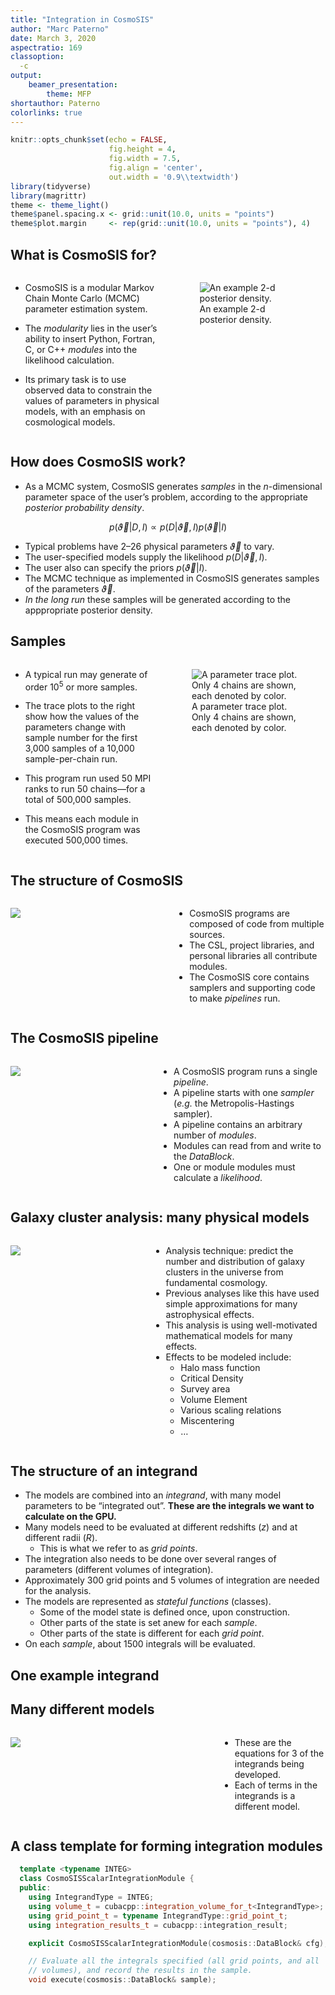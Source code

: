 ```yaml
---
title: "Integration in CosmoSIS"
author: "Marc Paterno"
date: March 3, 2020
aspectratio: 169
classoption:
  -c
output:
    beamer_presentation:
        theme: MFP
shortauthor: Paterno
colorlinks: true
---
```


```r
knitr::opts_chunk$set(echo = FALSE,
                      fig.height = 4,
                      fig.width = 7.5,
                      fig.align = 'center',
                      out.width = '0.9\\textwidth')
library(tidyverse)
library(magrittr)
theme <- theme_light()
theme$panel.spacing.x <- grid::unit(10.0, units = "points")
theme$plot.margin     <- rep(grid::unit(10.0, units = "points"), 4)
```

## What is CosmoSIS for?

::: columns
:::: {.column width=50%}

* CosmoSIS is a modular Markov Chain Monte Carlo (MCMC) parameter estimation
  system.

* The *modularity* lies in the user's ability to insert Python, Fortran, C, or
  C++ *modules* into the likelihood calculation.

* Its primary task is to use observed data to constrain the values of parameters in
  physical models, with an emphasis on cosmological models.

::::
:::: {.column width=50%}
![An example 2-d posterior density.](d1a-1.png)
::::
:::

## How does CosmoSIS work?

* As a MCMC system, CosmoSIS generates *samples* in the *n*-dimensional
  parameter space of the user's problem, according to the appropriate
  *posterior probability density*.

$$ p(\vec{\vartheta}|D,I) \propto p(D|\vec{\vartheta},I) p(\vec{\vartheta}|I) $$
  
* Typical problems have 2--26 physical parameters $\vec{\vartheta}$ to vary.
* The user-specified models supply the likelihood $p(D|\vec{\vartheta},I)$.
* The user also can specify the priors $p(\vec{\vartheta}|I)$.
* The MCMC technique as implemented in CosmoSIS generates samples of the
  parameters $\vec{\vartheta}$.
* *In the long run* these samples will be generated according to the
  apppropriate posterior density.

## Samples

::: columns
:::: {.column width=45%}
* A typical run may generate of order 10^5^ or more samples.

* The trace plots to the right show how the values of the parameters change
  with sample number for the first 3,000 samples of a 10,000 sample-per-chain
  run.
* This program run used 50 MPI ranks to run 50 chains---for a total of 500,000 samples.
* This means each module in the CosmoSIS program was executed 500,000 times.

::::
:::: {.column width=50%}
![A parameter trace plot. Only 4 chains are shown, each denoted by color.](qplot-1.png)

::::
:::

## The structure of CosmoSIS

::: columns
:::: {.column width=45%}
![](repositories.png)
::::
:::: {.column width=45%}
* CosmoSIS programs are composed of code from multiple sources.
* The CSL, project libraries, and personal libraries all contribute modules.
* The CosmoSIS core contains samplers and supporting code to make *pipelines* run.
::::
:::

## The CosmoSIS pipeline

::: columns
:::: {.column width=40%}
![](example_pipeline.png)
::::
:::: {.column width=50%}
* A CosmoSIS program runs a single *pipeline*.
* A pipeline starts with one *sampler* (*e.g.* the Metropolis-Hastings sampler).
* A pipeline contains an arbitrary number of *modules*.
* Modules can read from and write to the *DataBlock*.
* One or module modules must calculate a *likelihood*.
::::
:::

## Galaxy cluster analysis: many physical models

::: columns
:::: {.column width=40%}
![](galaxy-cluster.jpg)
::::
:::: {.column width=55%}

* Analysis technique: predict the number and distribution of galaxy clusters
  in the universe from fundamental cosmology.
* Previous analyses like this have used simple approximations for many
  astrophysical effects.
* This analysis is using well-motivated mathematical models for many effects.
* Effects to be modeled include:
    * Halo mass function
    * Critical Density
    * Survey area
    * Volume Element
    * Various scaling relations
    * Miscentering
    * ...
::::
:::


## The structure of an integrand

* The models are combined into an *integrand*, with many model parameters to
  be "integrated out". **These are the integrals we want to calculate on the GPU.**
* Many models need to be evaluated at different redshifts ($z$) and at
  different radii ($R$).
    * This is what we refer to as *grid points*.
* The integration also needs to be done over several ranges of parameters
   (different volumes of integration).
* Approximately 300 grid points and 5 volumes of integration are needed for
  the analysis.
* The models are represented as *stateful functions* (classes).
    * Some of the model state is defined once, upon construction.
    * Other parts of the state is set anew for each *sample*.
    * Other parts of the state is different for each *grid point*.
* On each *sample*, about 1500 integrals will be evaluated.

## One example integrand

\newcommand{\lbin}{\Delta\lambda_{i}}
\newcommand{\zbin}{\Delta z_{j}}
\newcommand{\zt}{z^{\text{true}}}
\newcommand{\zs}{z^{\text{source}}}
\newcommand{\zo}{z^{\text{ob}}}
\newcommand{\lt}{\lambda^{\text{true}}}
\newcommand{\lc}{\lambda^{\text{cen}}}
\newcommand{\lo}{\lambda^{\text{ob}}}
\newcommand{\Rm}{R_{\text{mis}}}
\newcommand{\fc}{f_{\text{cen}}}

\begin{align*}
 \left<N\kappa_\mathrm{mis}(r, \lbin,\zbin, c)\right> = & \int_{\zbin}d\zo \int_{\lbin} d\lo\int_{\Delta A} dA \int_0^\infty dM \int_0^\infty d\zt  \int_0^\infty d\lc \int_0^\infty d\Rm  \\
  & \int_{0}^{2\pi} \frac{d\alpha}{2\pi}  \int_0^\infty d\zs \frac{P(\zs+\Delta_z)}{\Sigma_{crit}(z_s, \zt)}  \\
  & \times \Omega(\zt)\frac{dV}{d\Omega d\zt}(\zt) n(M,\zt)  \\
  & \times P(\zo|\zt,\lbin) P(A|\lo,\zo,M) P(\lc|\lt) P(\lt|M,\zt)  \\
  & \times P(\lo|\lc,\Rm)P_{mis}(\Rm) \nonumber \\
  & \times e^{A\cdot T_{cen}(\sqrt{r^2+\Rm^2+2r\Rm. \mathrm{cos}\alpha}|M,  \zt)}  \\
  & \times \Sigma_{cen}(\sqrt{r^2+\Rm^2+2r\Rm. \mathrm{cos}\alpha}|M, \zt, c)
\end{align*}

## Many different models

::: columns
:::: {.column width=65%}
![](equations.png)
::::
:::: {.column width=35%}
* These are the equations for 3 of the integrands being developed.
* Each of terms in the integrands is a different model.
::::
:::

## A class template for forming integration modules

```c++
  template <typename INTEG>
  class CosmoSISScalarIntegrationModule {
  public:
    using IntegrandType = INTEG;
    using volume_t = cubacpp::integration_volume_for_t<IntegrandType>;
    using grid_point_t = typename IntegrandType::grid_point_t;
    using integration_results_t = cubacpp::integration_result;

    explicit CosmoSISScalarIntegrationModule(cosmosis::DataBlock& cfg);

    // Evaluate all the integrals specified (all grid points, and all
    // volumes), and record the results in the sample.
    void execute(cosmosis::DataBlock& sample);
```

